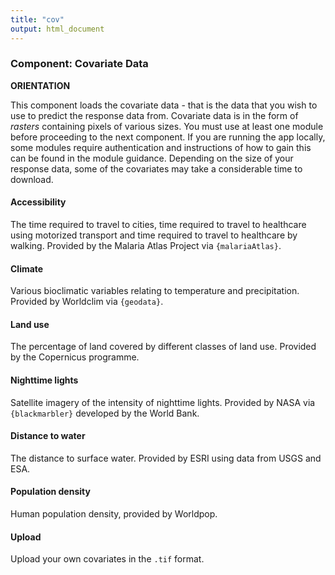 ```yaml
---
title: "cov"
output: html_document
---
```


### **Component: Covariate Data**

**ORIENTATION**

This component loads the covariate data - that is the data that you wish to use to predict the response data from. Covariate data is in the form of *rasters* containing pixels of various sizes. You must use at least one module before proceeding to the next component. If you are running the app locally, some modules require authentication and instructions of how to gain this can be found in the module guidance. Depending on the size of your response data, some of the covariates may take a considerable time to download.

#### <span class="module_choice">Accessibility</span>
The time required to travel to cities, time required to travel to healthcare using motorized transport and time required to travel to healthcare by walking. Provided by the Malaria Atlas Project via `{malariaAtlas}`. 

#### <span class="module_choice">Climate</span>
Various bioclimatic variables relating to temperature and precipitation. Provided by Worldclim via `{geodata}`.

#### <span class="module_choice">Land use</span>
The percentage of land covered by different classes of land use. Provided by the Copernicus programme.

#### <span class="module_choice">Nighttime lights</span>
Satellite imagery of the intensity of nighttime lights. Provided by NASA via `{blackmarbler}` developed by the World Bank.

#### <span class="module_choice">Distance to water</span>
The distance to surface water. Provided by ESRI using data from USGS and ESA.

#### <span class="module_choice">Population density</span>
Human population density, provided by Worldpop.

#### <span class="module_choice">Upload</span>
Upload your own covariates in the `.tif` format.
